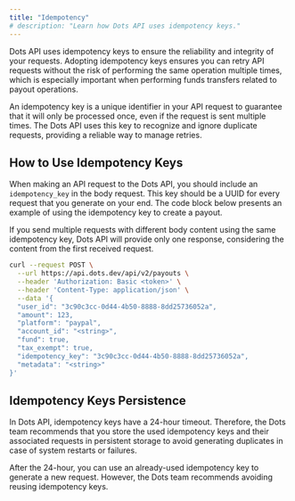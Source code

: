 ```yaml
---
title: "Idempotency"
# description: "Learn how Dots API uses idempotency keys."
---
```


Dots API uses idempotency keys to ensure the reliability and integrity of your requests. Adopting idempotency keys ensures you can retry API requests without the risk of performing the same operation multiple times, which is especially important when performing funds transfers related to payout operations.

An idempotency key is a unique identifier in your API request to guarantee that it will only be processed once, even if the request is sent multiple times. The Dots API uses this key to recognize and ignore duplicate requests, providing a reliable way to manage retries.

## How to Use Idempotency Keys

When making an API request to the Dots API, you should include an `idempotency_key` in the body request. This key should be a UUID for every request that you generate on your end. The code block below presents an example of using the idempotency key to create a payout.

<Note>
  If you send multiple requests with different body content using the same idempotency key, Dots API will provide only one response, considering the content from the first received request.
</Note>

```sh
curl --request POST \
  --url https://api.dots.dev/api/v2/payouts \
  --header 'Authorization: Basic <token>' \
  --header 'Content-Type: application/json' \
  --data '{
  "user_id": "3c90c3cc-0d44-4b50-8888-8dd25736052a",
  "amount": 123,
  "platform": "paypal",
  "account_id": "<string>",
  "fund": true,
  "tax_exempt": true,
  "idempotency_key": "3c90c3cc-0d44-4b50-8888-8dd25736052a",
  "metadata": "<string>"
}'
```

## Idempotency Keys Persistence

In Dots API, idempotency keys have a 24-hour timeout. Therefore, the Dots team recommends that you store the used idempotency keys and their associated requests in persistent storage to avoid generating duplicates in case of system restarts or failures.

After the 24-hour, you can use an already-used idempotency key to generate a new request. However, the Dots team recommends avoiding reusing idempotency keys.